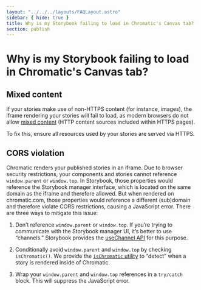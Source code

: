 ```yaml
---
layout: "../../../layouts/FAQLayout.astro"
sidebar: { hide: true }
title: Why is my Storybook failing to load in Chromatic's Canvas tab?
section: publish
---
```


# Why is my Storybook failing to load in Chromatic's Canvas tab?

## Mixed content

If your stories make use of non-HTTPS content (for instance, images), the iframe
rendering your stories will fail to load, as modern browsers do not allow [mixed
content](https://developer.mozilla.org/en-US/docs/Web/Security/Mixed_content) (HTTP
content sources included within HTTPS pages).

To fix this, ensure all resources used by your stories are served via HTTPS.

## CORS violation

Chromatic renders your published stories in an iframe. Due to browser security restrictions,
your components and stories cannot reference `window.parent` or `window.top`. In
Storybook, those properties would reference the Storybook manager interface, which
is located on the same domain as the iframe and therefore allowed. But when rendered
on chromatic.com, those properties would reference a different (sub)domain and therefore
violate CORS restrictions, causing a JavaScript error. There are three ways to mitigate
this issue:

1. Don’t reference `window.parent` or `window.top`. If you’re trying to communicate with the Storybook manager UI, it’s better to use “channels.” Storybook provides the [useChannel API](https://storybook.js.org/docs/react/addons/addons-api#usechannel) for this purpose.

2. Conditionally avoid `window.parent` and `window.top` by checking `isChromatic()`. We provide the [`isChromatic` utility](/docs/ischromatic) to “detect” when a story is rendered inside of Chromatic.

3. Wrap your `window.parent` and `window.top` references in a `try/catch` block. This will suppress the JavaScript error.
